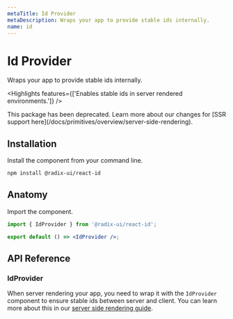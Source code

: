 ```yaml
---
metaTitle: Id Provider
metaDescription: Wraps your app to provide stable ids internally.
name: id
---
```


# Id Provider

<Description>Wraps your app to provide stable ids internally.</Description>

<Highlights features={['Enables stable ids in server rendered environments.']} />

<Alert>
	This package has been deprecated. Learn more about our changes for [SSR support
	here](/docs/primitives/overview/server-side-rendering).
</Alert>

## Installation

Install the component from your command line.

```bash
npm install @radix-ui/react-id
```

## Anatomy

Import the component.

```jsx
import { IdProvider } from '@radix-ui/react-id';

export default () => <IdProvider />;
```

## API Reference

### IdProvider

When server rendering your app, you need to wrap it with the `IdProvider` component to ensure stable ids between server and client. You can learn more about this in our [server side rendering guide](/docs/primitives/overview/server-side-rendering).

```

```
